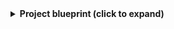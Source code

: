<details>
<summary><b>Project blueprint (click to expand)</b></summary>

```json showLineNumbers
{
  "identifier": "checkmarxProject",
  "title": "Checkmarx Project",
  "icon": "Checkmarx",
  "schema": {
    "properties": {
      "name": {
        "type": "string",
        "title": "Project Name"
      },
      "createdAt": {
        "type": "string",
        "format": "date-time",
        "title": "Created At"
      },
      "updatedAt": {
        "type": "string",
        "format": "date-time",
        "title": "Updated At"
      },
      "tags": {
        "type": "object",
        "title": "Tags"
      },
      "repoUrl": {
        "type": "string",
        "title": "Repository URL"
      },
      "mainBranch": {
        "type": "string",
        "title": "Main Branch"
      },
      "origin": {
        "type": "string",
        "title": "Origin"
      },
      "criticality": {
        "type": "string",
        "title": "Criticality"
      }
    },
    "required": ["name"]
  },
  "relations": {}
}
```

</details>
